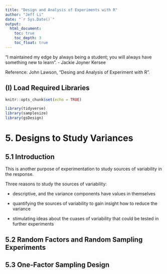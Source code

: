 ```yaml
---
title: "Design and Analysis of Experiments with R"
author: "Jeff Li"
date: "`r Sys.Date()`"
output: 
  html_document: 
    toc: true
    toc_depth: 3
    toc_float: true
---
```


"I maintained my edge by always being a student; you will always have something new to learn". - Jackie Joyner Kersee


Reference: 
John Lawson, "Desing and Analysis of Experiment with R". 


## (I) Load Required Libraries
```r
knitr::opts_chunk$set(echo = TRUE)

library(tidyverse)
library(samplesize)
library(gsDesign)

```

# 5. Designs to Study Variances

## 5.1 Introduction 

This is another purpose of experimentation to study sources of variability in the response. 

Three reasons to study the sources of variability: 

* descriptive, and the variance components have values in themselves

* quantifying the sources of variability to gain insight how to reduce the variance

* stimulating ideas about the cuases of variability that could be tested in further experiments


## 5.2 Random Factors and Random Sampling Experiments

## 5.3 One-Factor Sampling Design 
